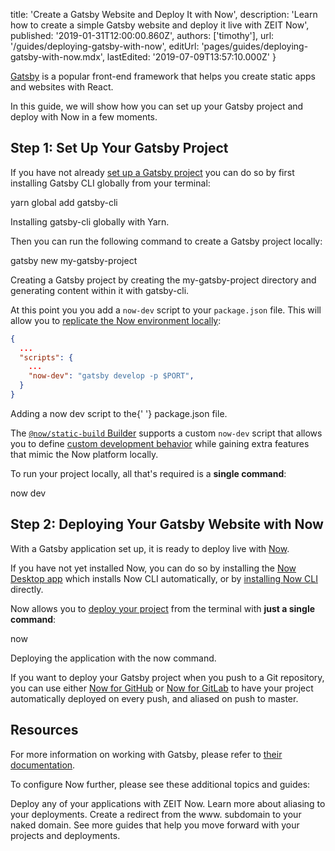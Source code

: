 
  title: 'Create a Gatsby Website and Deploy It with Now',
  description:
    'Learn how to create a simple Gatsby website and deploy it live with ZEIT Now',
  published: '2019-01-31T12:00:00.860Z',
  authors: ['timothy'],
  url: '/guides/deploying-gatsby-with-now',
  editUrl: 'pages/guides/deploying-gatsby-with-now.mdx',
  lastEdited: '2019-07-09T13:57:10.000Z'
}

[Gatsby](https://www.gatsbyjs.org) is a popular front-end framework that helps you create static apps and websites with React.

In this guide, we will show how you can set up your Gatsby project and deploy with Now in a few moments.

## Step 1: Set Up Your Gatsby Project

If you have not already [set up a Gatsby project](https://www.gatsbyjs.org/docs/quick-start) you can do so by first installing Gatsby CLI globally from your terminal:

<TerminalInput>yarn global add gatsby-cli</TerminalInput>
<Caption>Installing <GenericLink href="https://www.gatsbyjs.org/docs/gatsby-cli/">gatsby-cli</GenericLink> globally with <GenericLink href="https://yarnpkg.com">Yarn</GenericLink>.</Caption>

Then you can run the following command to create a Gatsby project locally:

<TerminalInput>gatsby new my-gatsby-project</TerminalInput>
<Caption>Creating a Gatsby project by creating the <InlineCode>my-gatsby-project</InlineCode> directory and generating content within it with gatsby-cli.</Caption>

At this point you you add a `now-dev` script to your `package.json` file. This will allow you to [replicate the Now environment locally](/docs/v2/development/basics/):

```json
{
  ...
  "scripts": {
    ...
    "now-dev": "gatsby develop -p $PORT",
  }
}
```

<Caption>
  Adding a <InlineCode>now dev</InlineCode> script to the{' '}
  <InlineCode>package.json</InlineCode> file.
</Caption>

The [`@now/static-build` Builder](/docs/v2/deployments/official-builders/static-build-now-static-build/#local-development) supports a custom `now-dev` script that allows you to define [custom development behavior](/docs/v2/development/basics/#custom-development-environment) while gaining extra features that mimic the Now platform locally.

To run your project locally, all that's required is a **single command**:

<TerminalInput>now dev</TerminalInput>

## Step 2: Deploying Your Gatsby Website with Now

With a Gatsby application set up, it is ready to deploy live with [Now](/docs/v2).

If you have not yet installed Now, you can do so by installing the [Now Desktop app](/docs/v2/getting-started/installation/#now-desktop) which installs Now CLI automatically, or by [installing Now CLI](/docs/v2/getting-started/installation/#now-cli) directly.

Now allows you to [deploy your project](/docs/v2/deployments/basics) from the terminal with **just a single command**:

<TerminalInput>now</TerminalInput>

<Caption>
  Deploying the application with the <InlineCode>now</InlineCode> command.
</Caption>

If you want to deploy your Gatsby project when you push to a Git repository, you can use either [Now for GitHub](/docs/v2/integrations/now-for-github/) or [Now for GitLab](/docs/v2/integrations/now-for-gitlab/) to have your project automatically deployed on every push, and aliased on push to master.

## Resources

For more information on working with Gatsby, please refer to [their documentation](https://www.gatsbyjs.org/docs/).

To configure Now further, please see these additional topics and guides:

<Card title="Deploying Basics" href="/docs/v2/deployments/basics">
  Deploy any of your applications with ZEIT Now.
</Card>

<Card title="Aliasing" href="/docs/v2/custom-domains#aliasing-a-project">
  Learn more about aliasing to your deployments.
</Card>

<Card title="www. Redirect" href="/guides/redirect-from-www">
  Create a redirect from the www. subdomain to your naked domain.
</Card>

<Card title="More Guides" href="/guides">
  See more guides that help you move forward with your projects and deployments.
</Card>

